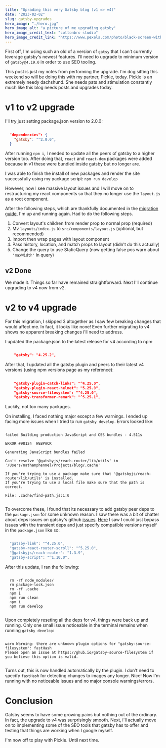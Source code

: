 ```yaml
---
title: "Uprading this very Gatsby blog (v1 => v4)"
date: "2023-02-02"
slug: gatsby-upgrades
hero_image: "./hero.jpg"
hero_image_alt: "a picture of me upgrading gatsby"
hero_image_credit_text: "cottonbro studio"
hero_image_credit_link: "https://www.pexels.com/photo/black-screen-with-code-4164418"
---
```


First off, I'm using such an old of a version of `gatsy` that I can't currently leverage gatsby's newest features. I'll need to upgrade to minimum version of `gatsby@4.19.0` in order to use SEO tooling.

This post is just my notes from performing the upgrade. I'm dog sitting this weekend so will be doing this with my partner, Pickle, today. Pickle is an extremely needy dachshund. She needs pats and stimulation constantly much like this blog needs posts and upgrades today.

# v1 to v2 upgrade
I'll try just setting package.json version to 2.0.0:
```json
  
  "dependencies": {
    "gatsby": "^2.0.0",
  }


```

After running `npm i`, I needed to update all the peers of gatsby to a higher version too. After doing that, `react` and `react-dom` packages were added because in v1 these were bundled inside gatsby but no longer are.

I was able to finish the install of new packages and render the site successfully using my package script: `npm run develop`

However, now I see massive layout issues and I will move on to restructuring my react components so that they no longer use the `layout.js` as a root component.

After the following steps, which are thankfully documented in the  <a target="_blank" href="https://www.gatsbyjs.com/docs/reference/release-notes/migrating-from-v1-to-v2/">migration guide</a>, I'm up and running again. Had to do the following steps.

  1. Convert layout's children from render prop to normal prop (required)
  2. Mv `layouts/index.js` to `src/components/layout.js` (optional, but recommended)
  3. Import then wrap pages with layout component
  4. Pass history, location, and match props to layout (didn't do this actually)
  5. Change the query to use StaticQuery (now getting false pos warn about `'maxWidth'` in query)

## v2 Done
We made it. Things so far have remained straightforward. Next I'll continue upgrading to v4 now from v2.

# v2 to v4 upgrade
For this migration, I skipped 3 altogether as I saw few breaking changes that would affect me. In fact, it looks like none! Even further migrating to v4 shows no apparent breaking changes i'll need to address.

I updated the package.json to the latest release for v4 according to npm:
  ```json

      "gatsby": "4.25.2",
  

  ```

After that, I updated all the gatsby plugin and peers to their latest v4 versions (using npm versions page as my reference):
```json
    
    "gatsby-plugin-catch-links": "^4.25.0",
    "gatsby-plugin-react-helmet": "5.25.0",
    "gatsby-source-filesystem": "^4.25.0",
    "gatsby-transformer-remark": "^5.25.1",


```
Luckily, not too many packages.

On installing, I faced nothing major except a few warnings. I ended up facing more issues when I tried to run `gatsby develop`. Errors looked like:
```

failed Building production JavaScript and CSS bundles - 4.511s

ERROR #98124  WEBPACK

Generating JavaScript bundles failed

Can't resolve '@gatsbyjs/reach-router/lib/utils' in '/Users/nathanphennel/Projects/blog/.cache'

If you're trying to use a package make sure that '@gatsbyjs/reach-router/lib/utils' is installed.
If you're trying to use a local file make sure that the path is correct.

File: .cache/find-path.js:1:0


```

To overcome these, I found that its necessary to add gatsby peer deps to the `package.json` for some unknown reason. I saw there was a bit of chatter about deps issues on gatsby's github <a target="_blank" href="https://github.com/gatsbyjs/gatsby/discussions/35313">issues</a>. <a target="_blank" href="https://github.com/gatsbyjs/gatsby/issues/25708">Here</a> I saw I could just bypass issues with the transient deps and just specify compatible versions myself in the `package.json` like so:

```javascript

  "gatsby-link": "^4.25.0",
  "gatsby-react-router-scroll": "^5.25.0",
  "@gatsbyjs/reach-router": "1.3.9",
  "gatsby-script": "^1.10.0",


```

After this update, I ran the following:
```shell
  
  rm -rf node_modules/
  rm package-lock.json
  rm -rf .cache
  npm i
  npm run clean
  npm i
  npm run develop


```

Upon completely reseting all the deps for v4, things were back up and running. Only one small issue noticeable in the terminal remains when running `gatsby develop`:
```

warn Warning: there are unknown plugin options for "gatsby-source-filesystem": fastHash
Please open an issue at https://ghub.io/gatsby-source-filesystem if you believe this option is valid.


```

Turns out, this is now handled automatically by the plugin. I don't need to specify `fastHash` for detecting changes to images any longer. Nice! Now I'm running with no noticeable issues and no major console warnings/errors.

# Conclusion
Gatsby seems to have some growing pains but nothing out of the ordinary. In fact, the upgrade to v4 was surprisingly smooth. Next, i'll actually move on to implementing some of the SEO tools that gatsby has to offer and testing that things are working when I google myself.

I'm now off to play with Pickle. Until next time.